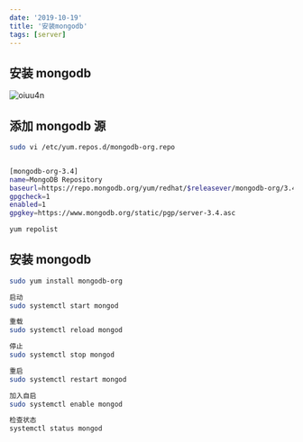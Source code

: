 ```yaml
---
date: '2019-10-19'
title: '安装mongodb'
tags: [server]
---
```


## 安装 mongodb

![oiuu4n](https://cdn.jsdelivr.net/gh/manonicu/pics@master/uPic/oiuu4n.jpg)

## 添加 mongodb 源

```bash
sudo vi /etc/yum.repos.d/mongodb-org.repo


[mongodb-org-3.4]
name=MongoDB Repository
baseurl=https://repo.mongodb.org/yum/redhat/$releasever/mongodb-org/3.4/x86_64/
gpgcheck=1
enabled=1
gpgkey=https://www.mongodb.org/static/pgp/server-3.4.asc
```

```bash
yum repolist
```

## 安装 mongodb

```bash
sudo yum install mongodb-org

启动
sudo systemctl start mongod

重载
sudo systemctl reload mongod

停止
sudo systemctl stop mongod

重启
sudo systemctl restart mongod

加入自启
sudo systemctl enable mongod

检查状态
systemctl status mongod

```
